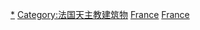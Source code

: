 [[Category:法國教堂|*]]
[[Category:法国天主教建筑物‎|Category:法国天主教建筑物‎]]
[[Category:欧洲天主教堂|France]]
[[Category:各国天主教堂|France]]